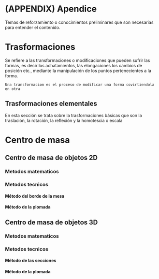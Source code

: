# (APPENDIX) Apendice {.unnumbered}

Temas de reforzamiento o conocimientos preliminares que son necesarias para entender el contenido.

# Trasformaciones

Se refiere a las transformaciones o modificaciones que pueden sufrir las formas, es decir los achatamientos, las elongaciones los cambios de posición etc., mediante la manipulación de los puntos pertenecientes a la forma.

```definition
Una transformacion es el proceso de modificar una forma covirtiendola en otra
```

## Trasformaciones elementales

En esta sección se trata sobre la trasformaciones básicas que son la traslación, la rotación, la reflexión y la homotescia o escala


# Centro de masa

## Centro de masa de objetos 2D

### Metodos matematicos

### Metodos tecnicos

#### Método del borde de la mesa

#### Método de la plomada

## Centro de masa de objetos 3D

### Metodos matematicos

### Metodos tecnicos

#### Método de las secciones

#### Método de la plomada
